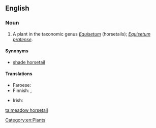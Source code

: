 ==English==

===Noun===
{{en-noun|head=[[meadow]] [[horsetail]]}}

# A plant in the taxonomic genus ''[[Equisetum]]'' (horsetails); ''[[Equisetum pratense]]''.

====Synonyms====
* [[shade horsetail]]

====Translations====
{{trans-top|''Equisetum pratense''}}
* Faroese: {{t-|fo|vallbjølluvísa|f}}
* Finnish: {{t+|fi|lehtokorte}}, {{t-|fi|niittykorte}}
{{trans-mid}}
* Irish: {{t-|ga|scuab eich mhóinéir|f}}
{{trans-bottom}}

[[Category:en:Plants]]

[[ta:meadow horsetail]]